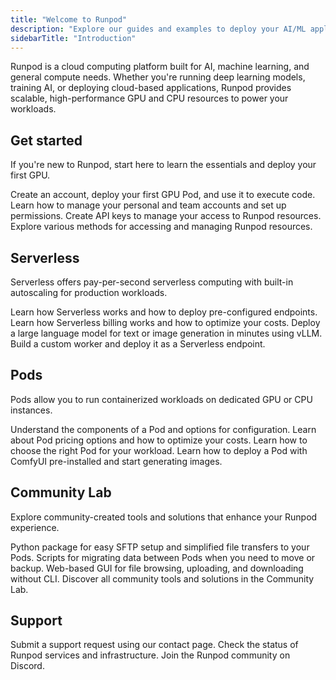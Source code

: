```yaml
---
title: "Welcome to Runpod"
description: "Explore our guides and examples to deploy your AI/ML application on Runpod."
sidebarTitle: "Introduction"
---
```


Runpod is a cloud computing platform built for AI, machine learning, and general compute needs. Whether you're running deep learning models, training AI, or deploying cloud-based applications, Runpod provides scalable, high-performance GPU and CPU resources to power your workloads.

## Get started

If you're new to Runpod, start here to learn the essentials and deploy your first GPU.

<CardGroup>
    <Card title="Quickstart" href="/get-started" icon="bolt" iconType="solid">
        Create an account, deploy your first GPU Pod, and use it to execute code.
    </Card>
    <Card title="Manage accounts" href="/get-started/manage-accounts" icon="users" iconType="solid">
        Learn how to manage your personal and team accounts and set up permissions.
    </Card>
    <Card title="Create an API key" href="/get-started/api-keys" icon="key" iconType="solid">
        Create API keys to manage your access to Runpod resources.
    </Card>
    <Card title="Choose a workflow" href="/get-started/connect-to-runpod" icon="wrench" iconType="solid">
        Explore various methods for accessing and managing Runpod resources.
    </Card>
</CardGroup>

## Serverless

Serverless offers pay-per-second serverless computing with built-in autoscaling for production workloads.

<CardGroup>
    <Card title="Introduction" href="/serverless/overview" icon="cloud" iconType="solid">
        Learn how Serverless works and how to deploy pre-configured endpoints.
    </Card>
    <Card title="Pricing" href="/serverless/pricing" icon="dollar-sign" iconType="solid">
        Learn how Serverless billing works and how to optimize your costs.
    </Card>
    <Card title="vLLM quickstart" href="/serverless/vllm/get-started" icon="cloud-bolt" iconType="solid">
        Deploy a large language model for text or image generation in minutes using vLLM.
    </Card>
    <Card title="Build your first worker" href="/serverless/workers/custom-worker" icon="code" iconType="solid">
        Build a custom worker and deploy it as a Serverless endpoint.
    </Card>
</CardGroup>

## Pods

Pods allow you to run containerized workloads on dedicated GPU or CPU instances.

<CardGroup>
    <Card title="Introduction" href="/pods/overview" icon="microchip" iconType="solid">
        Understand the components of a Pod and options for configuration.
    </Card>
    <Card title="Pricing" href="/pods/pricing" icon="dollar-sign" iconType="solid">
        Learn about Pod pricing options and how to optimize your costs.
    </Card>
    <Card title="Choose a Pod" href="/pods/choose-a-pod" icon="server" iconType="solid">
        Learn how to choose the right Pod for your workload.
    </Card>
    <Card title="Generate images with ComfyUI" href="/tutorials/pods/comfyui" icon="image" iconType="solid">
        Learn how to deploy a Pod with ComfyUI pre-installed and start generating images.
    </Card>
</CardGroup>

## Community Lab

Explore community-created tools and solutions that enhance your Runpod experience.

<CardGroup>
    <Card title="OhMyRunPod" href="/community-solutions/ohmyrunpod/overview" icon="rocket" iconType="solid">
        Python package for easy SFTP setup and simplified file transfers to your Pods.
    </Card>
    <Card title="SSH migration tools" href="/community-solutions/ssh-password-migration/overview" icon="arrows-rotate" iconType="solid">
        Scripts for migrating data between Pods when you need to move or backup.
    </Card>
    <Card title="CopyParty file manager" href="/community-solutions/copyparty-file-manager/overview" icon="party-horn" iconType="solid">
        Web-based GUI for file browsing, uploading, and downloading without CLI.
    </Card>
    <Card title="Explore more tools" href="/community-solutions/overview" icon="flask" iconType="solid">
        Discover all community tools and solutions in the Community Lab.
    </Card>
</CardGroup>

## Support

<Columns cols={3}>
    <Card title="Contact" href="https://contact.runpod.io" icon="headset" iconType="solid">
        Submit a support request using our contact page.
    </Card>
    <Card title="Status page" href="https://uptime.runpod.io/" icon="chart-line" iconType="solid">
        Check the status of Runpod services and infrastructure.
    </Card>
    <Card title="Discord" href="https://discord.gg/cUpRmau42V" icon="discord">
        Join the Runpod community on Discord.
    </Card>
</Columns>
